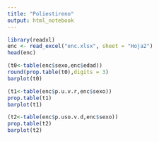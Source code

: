 ```yaml
---
title: "Poliestireno"
output: html_notebook
---
```



```r
library(readxl)
enc <- read_excel("enc.xlsx", sheet = "Hoja2")
head(enc)

```


```r

(t0<-table(enc$sexo,enc$edad))
round(prop.table(t0),digits = 3)
barplot(t0)


```



```r

(t1<-table(enc$p.u.v.r,enc$sexo))
prop.table(t1)
barplot(t1)


```










```r

(t2<-table(enc$p.uso.v.d,enc$sexo))
prop.table(t2)
barplot(t2)


```














